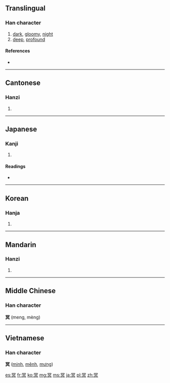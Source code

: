 ==Translingual==

===Han character===
{{Han char|rn=14|rad=冖|as=08|sn=10|four=3780<sub>0</sub>|canj=月日卜金 (BAYC)|ids=⿳[[冖]][[日]][[六]]}}

# [[dark]], [[gloomy]], [[night]]
# [[deep]], [[profound]]

====References====
* {{Han ref|kx=0130.280|dkj=01588|dj=0293.080|hdz=10304.100|uh=51A5|ud=20901|bh=ADDF|bd=44511}}

----

==Cantonese==

===Hanzi===
{{yue-hanzi|jyut=|y=ming4}}

# {{defn|lang=yue|sort=冖08}}

----

==Japanese==

===Kanji===
{{ja-kanji|grade=|rs=冖08}}

# {{defn|lang=ja|sort=冖08}}

====Readings====
* {{ja-readings|on=[[めい]] (mei)|kun=[[くらい]] (kurai)}}

----

==Korean==

===Hanja===
{{ko-hanja|hangeul=명|rv=myeong|mr=myŏng}}

# {{defn|lang=ko|sort=冖08}}

----

==Mandarin==

===Hanzi===
{{cmn-hanzi|pin=[[míng]] ([[ming2]])|wg=ming<sup>2</sup>}}

# {{defn|lang=cmn|sort=冖08}}

----

==Middle Chinese==
===Han character===
'''冥''' (meng, mèng)

----

==Vietnamese==
===Han character===
'''冥''' ([[minh]], [[mênh]], [[mưng]])

[[es:冥]]
[[fr:冥]]
[[ko:冥]]
[[mg:冥]]
[[ms:冥]]
[[ja:冥]]
[[pl:冥]]
[[zh:冥]]